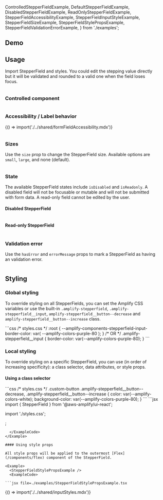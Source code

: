 
  ControlledStepperFieldExample,
  DefaultStepperFieldExample,
  DisabledStepperFieldExample,
  ReadOnlyStepperFieldExample,
  StepperFieldAccessibilityExample,
  StepperFieldInputStyleExample,
  StepperFieldSizeExample,
  StepperFieldStylePropsExample,
  StepperFieldValidationErrorExample,
} from './examples';

## Demo

<StepperFieldDemo />

## Usage

Import StepperField and styles. You could edit the stepping value directly but it will be validated and rounded to a valid one when the field loses focus.

<Example>
  <DefaultStepperFieldExample />

  <ExampleCode>

```jsx file=./examples/DefaultStepperFieldExample.tsx

```

  </ExampleCode>
</Example>

### Controlled component

<Example>
  <ControlledStepperFieldExample />
  <ExampleCode>

```jsx file=./examples/ControlledStepperFieldExample.tsx

```

  </ExampleCode>
</Example>

### Accessibility / Label behavior

<Fragment>{() => import('./../shared/formFieldAccessibility.mdx')}</Fragment>

<Example>
  <StepperFieldAccessibilityExample />
  <ExampleCode>

```jsx file=./examples/StepperFieldAccessibilityExample.tsx

```

  </ExampleCode>
</Example>

### Sizes

Use the `size` prop to change the StepperField size. Available options are `small`, `large`, and none (default).

<Example>
  <StepperFieldSizeExample />
  <ExampleCode>

```jsx file=./examples/StepperFieldSizeExample.tsx

```

  </ExampleCode>
</Example>

### State

The available StepperField states include `isDisabled` and `isReadonly`. A disabled field will not be focusable or mutable and will not be submitted with form data. A read-only field cannot be edited by the user.

#### Disabled StepperField

<Example>
  <DisabledStepperFieldExample />
  <ExampleCode>

```jsx file=./examples/DisabledStepperFieldExample.tsx

```

  </ExampleCode>
</Example>

#### Read-only StepperField

<Example>
  <ReadOnlyStepperFieldExample />
  <ExampleCode>

```jsx file=./examples/ReadOnlyStepperFieldExample.tsx

```

  </ExampleCode>
</Example>

### Validation error

Use the `hasError` and `errorMessage` props to mark a StepperField as having an validation error.

<Example>
  <StepperFieldValidationErrorExample />
    <ExampleCode>

```jsx file=./examples/StepperFieldValidationErrorExample.tsx

```

  </ExampleCode>
</Example>

## Styling

### Global styling

To override styling on all StepperFields, you can set the Amplify CSS variables or use the built-in `.amplify-stepperfield`, `.amplify-stepperfield__input`, `amplify-stepperfield__button--decrease` and `amplify-stepperfield__button--increase` class.

<Example>
  <StepperField
    label="Stepper"
    className="global-styling-example"
    defaultValue={0}
    min={0}
    max={10}
    step={1}
    labelHidden
  />

  <ExampleCode>
```css
/* styles.css */
:root {
  --amplify-components-stepperfield-input-border-color: var(
    --amplify-colors-purple-80
  );
}
/* OR */
.amplify-stepperfield__input {
  border-color: var(--amplify-colors-purple-80);
}
```
  </ExampleCode>
</Example>

### Local styling

To override styling on a specific StepperField, you can use (in order of increasing specificity): a class selector, data attributes, or style props.

#### Using a class selector

<Example>
  <StepperField
    label="Stepper"
    className="custom-button"
    defaultValue={0}
    min={0}
    max={10}
    step={1}
    labelHidden
  />
  <ExampleCode>
```css
/* styles.css */
.custom-button .amplify-stepperfield__button--decrease,
.amplify-stepperfield__button--increase {
  color: var(--amplify-colors-white);
  background-color: var(--amplify-colors-purple-80);
}
```
  </ExampleCode>
  <ExampleCode>
```jsx
import { StepperField } from '@aws-amplify/ui-react';

import './styles.css';

<StepperField
  label="Stepper"
  classname="custom-button"
  defaultValue={0}
  min={0}
  max={10}
  step={1}
  labelHidden
/>;
```
  </ExampleCode>
</Example>

#### Using style props

All style props will be applied to the outermost [Flex](/components/flex) component of the StepperField.

<Example>
  <StepperFieldStylePropsExample />
  <ExampleCode>

```jsx file=./examples/StepperFieldStylePropsExample.tsx

```

  </ExampleCode>
</Example>

<Fragment>{() => import('./../shared/inputStyles.mdx')}</Fragment>

<Example>
  <StepperFieldInputStyleExample />
  <ExampleCode>

```jsx file=./examples/StepperFieldInputStyleExample.tsx

```

  </ExampleCode>
</Example>
